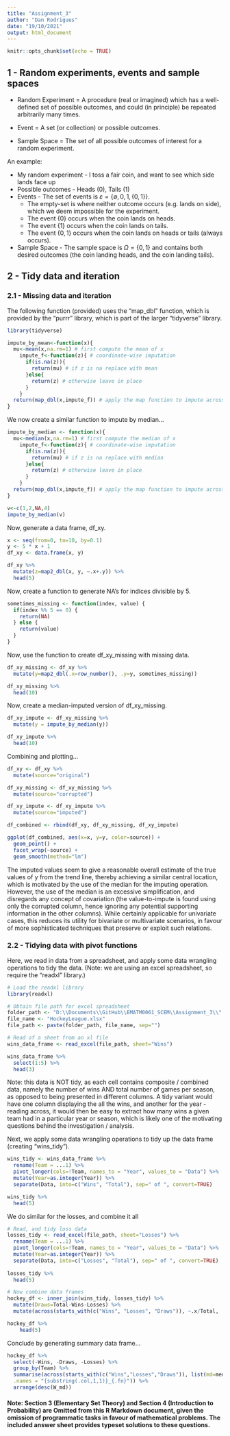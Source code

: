 ```yaml
---
title: "Assignment_3"
author: "Dan Rodrigues"
date: "19/10/2021"
output: html_document
---
```


```r
knitr::opts_chunk$set(echo = TRUE)
```

## 1 - Random experiments, events and sample spaces
- Random Experiment = A procedure (real or imagined) which has a well-defined set of possible outcomes, and could (in principle) be repeated arbitrarily many times.

- Event = A set (or collection) or possible outcomes.

- Sample Space = The set of all possible outcomes of interest for a random experiment.

An example:

- My random experiment - I toss a fair coin, and want to see which side lands face up
- Possible outcomes - Heads (0), Tails (1)
- Events - The set of events is $\varepsilon=\{\emptyset, 0, 1, \{0,1\}\}$.
  - The empty-set is where neither outcome occurs (e.g. lands on side), which we deem impossible for the experiment.
  - The event $\{0\}$ occurs when the coin lands on heads.
  - The event $\{1\}$ occurs when the coin lands on tails.
  - The event $\{0, 1\}$ occurs when the coin lands on heads or tails (always occurs).
- Sample Space - The sample space is $\Omega = \{0,1\}$ and contains both desired outcomes (the coin landing heads, and the coin landing tails).

## 2 - Tidy data and iteration
### 2.1 - Missing data and iteration
The following function (provided) uses the "map_dbl" function, which is provided by the "purrr" library, which is part of the larger "tidyverse" library.

```r
library(tidyverse)
```

```r
impute_by_mean<-function(x){
  mu<-mean(x,na.rm=1) # first compute the mean of x
    impute_f<-function(z){ # coordinate-wise imputation
      if(is.na(z)){
        return(mu) # if z is na replace with mean
      }else{
        return(z) # otherwise leave in place
      }
    }
  return(map_dbl(x,impute_f)) # apply the map function to impute across vector
}
```

We now create a similar function to impute by median...
```r
impute_by_median <- function(x){
  mu<-median(x,na.rm=1) # first compute the median of x
    impute_f<-function(z){ # coordinate-wise imputation
      if(is.na(z)){
        return(mu) # if z is na replace with median
      }else{
        return(z) # otherwise leave in place
      }
    }
  return(map_dbl(x,impute_f)) # apply the map function to impute across vector
}

v<-c(1,2,NA,4)
impute_by_median(v)
```

Now, generate a data frame, df_xy.
```r
x <- seq(from=0, to=10, by=0.1)
y <- 5 * x + 1
df_xy <- data.frame(x, y)

df_xy %>% 
  mutate(z=map2_dbl(x, y, ~.x+.y)) %>% 
  head(5)
```

Now, create a function to generate NA's for indices divisible by 5.
```r
sometimes_missing <- function(index, value) {
  if(index %% 5 == 0) {
    return(NA)
  } else {
    return(value)
  }
}
```

Now, use the function to create df_xy_missing with missing data.
```r
df_xy_missing <- df_xy %>% 
  mutate(y=map2_dbl(.x=row_number(), .y=y, sometimes_missing))

df_xy_missing %>% 
  head(10)
```

Now, create a median-imputed version of df_xy_missing.
```r
df_xy_impute <- df_xy_missing %>% 
  mutate(y = impute_by_median(y))

df_xy_impute %>% 
  head(10)
```

Combining and plotting...
```r
df_xy <- df_xy %>% 
  mutate(source="original")

df_xy_missing <- df_xy_missing %>% 
  mutate(source="corrupted")

df_xy_impute <- df_xy_impute %>% 
  mutate(source="imputed")

df_combined <- rbind(df_xy, df_xy_missing, df_xy_impute)

ggplot(df_combined, aes(x=x, y=y, color=source)) + 
  geom_point() +
  facet_wrap(~source) + 
  geom_smooth(method="lm")
```

The imputed values seem to give a reasonable overall estimate of the true values of y from the trend line, thereby achieving a similar central location, which is motivated by the use of the median for the imputing operation. However, the use of the median is an excessive simplification, and disregards any concept of covariation (the value-to-impute is found using only the corrupted column, hence ignoring any potential supporting information in the other columns). While certainly applicable for univariate cases, this reduces its utility for bivariate or multivariate scenarios, in favour of more sophisticated techniques that preserve or exploit such relations.

### 2.2 - Tidying data with pivot functions
Here, we read in data from a spreadsheet, and apply some data wrangling operations to tidy the data.
(Note: we are using an excel spreadsheet, so require the "readxl" library.)

```r
# Load the readxl library
library(readxl) 

# Obtain file path for excel spreadsheet
folder_path <- "D:\\Documents\\GitHub\\EMATM0061_SCEM\\Assignment_3\\"
file_name <- "HockeyLeague.xlsx"
file_path <- paste(folder_path, file_name, sep="")

# Read of a sheet from an xl file
wins_data_frame <- read_excel(file_path, sheet="Wins") 

wins_data_frame %>% 
  select(1:5) %>% 
  head(3)
```

Note: this data is NOT tidy, as each cell contains composite / combined data, namely the number of wins AND total number of games per season, as opposed to being presented in different columns. A tidy variant would have one column displaying the all the wins, and another for the year - reading across, it would then be easy to extract how many wins a given team had in a particular year or season, which is likely one of the motivating questions behind the investigation / analysis.

Next, we apply some data wrangling operations to tidy up the data frame (creating "wins_tidy").

```r
wins_tidy <- wins_data_frame %>% 
  rename(Team = ...1) %>% 
  pivot_longer(cols=!Team, names_to = "Year", values_to = "Data") %>% 
  mutate(Year=as.integer(Year)) %>% 
  separate(Data, into=c("Wins", "Total"), sep=" of ", convert=TRUE)

wins_tidy %>% 
  head(5)
```

We do similar for the losses, and combine it all
```r
# Read, and tidy loss data
losses_tidy <- read_excel(file_path, sheet="Losses") %>% 
  rename(Team = ...1) %>% 
  pivot_longer(cols=!Team, names_to = "Year", values_to = "Data") %>% 
  mutate(Year=as.integer(Year)) %>% 
  separate(Data, into=c("Losses", "Total"), sep=" of ", convert=TRUE)
  
losses_tidy %>% 
  head(5)

# Now combine data frames
hockey_df <- inner_join(wins_tidy, losses_tidy) %>% 
  mutate(Draws=Total-Wins-Losses) %>%
  mutate(across(starts_with(c("Wins", "Losses", "Draws")), ~.x/Total, .names="{.col}_rt"))

hockey_df %>% 
    head(5)
```

Conclude by generating summary data frame...
```r
hockey_df %>%
  select(-Wins, -Draws, -Losses) %>%
  group_by(Team) %>%
  summarise(across(starts_with(c("Wins","Losses","Draws")), list(md=median, mn=mean),
  .names = "{substring(.col,1,1)}_{.fn}")) %>%
  arrange(desc(W_md))
```

#### Note: Section 3 (Elementary Set Theory) and Section 4 (Introduction to Probability) are Omitted from this R Markdown document, given the omission of programmatic tasks in favour of mathematical problems. The included answer sheet provides typeset solutions to these questions.
